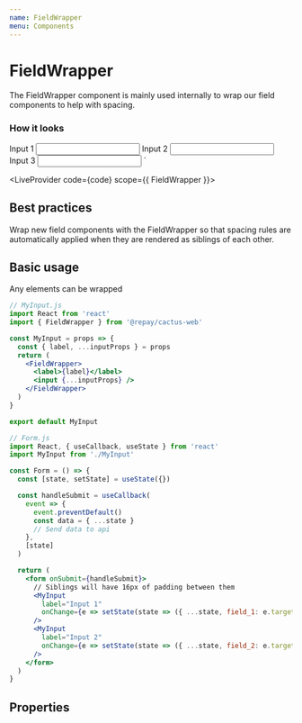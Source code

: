 ```yaml
---
name: FieldWrapper
menu: Components
---
```



# FieldWrapper

The FieldWrapper component is mainly used internally to wrap our field components to help with spacing.

### How it looks

  <FieldWrapper>
    <label>Input 1</label>
    <input />
  </FieldWrapper>
  <FieldWrapper>
    <label>Input 2</label>
    <input />
  </FieldWrapper>
  <FieldWrapper>
    <label>Input 3</label>
    <input />
  </FieldWrapper>
</form>`

<LiveProvider code={code} scope={{ FieldWrapper }}>
  <LiveEditor />
  <LiveError />
  <LivePreview />
</LiveProvider>

## Best practices

Wrap new field components with the FieldWrapper so that spacing rules are automatically applied when they are rendered as siblings of each other.

## Basic usage

Any elements can be wrapped

```jsx
// MyInput.js
import React from 'react'
import { FieldWrapper } from '@repay/cactus-web'

const MyInput = props => {
  const { label, ...inputProps } = props
  return (
    <FieldWrapper>
      <label>{label}</label>
      <input {...inputProps} />
    </FieldWrapper>
  )
}

export default MyInput

// Form.js
import React, { useCallback, useState } from 'react'
import MyInput from './MyInput'

const Form = () => {
  const [state, setState] = useState({})

  const handleSubmit = useCallback(
    event => {
      event.preventDefault()
      const data = { ...state }
      // Send data to api
    },
    [state]
  )

  return (
    <form onSubmit={handleSubmit}>
      // Siblings will have 16px of padding between them
      <MyInput
        label="Input 1"
        onChange={e => setState(state => ({ ...state, field_1: e.target.value }))}
      />
      <MyInput
        label="Input 2"
        onChange={e => setState(state => ({ ...state, field_2: e.target.value }))}
      />
    </form>
  )
}
```

## Properties

<PropsTable of={FieldWrapper} />
